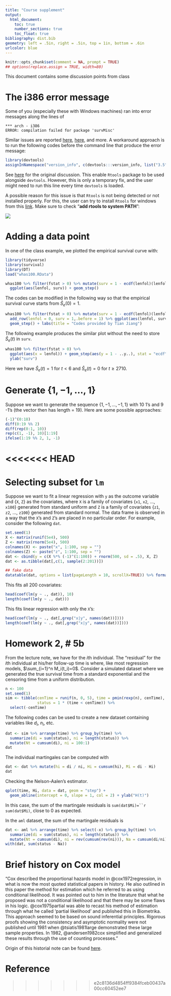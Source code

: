 ```yaml
---
title: "Course supplement"
output:
  html_document:
    toc: true
    number_sections: true
    toc_float: true
bibliography: dist.bib
geometry: left = .5in, right = .5in, top = 1in, bottom = .6in
urlcolor: blue
---
```


```R
knitr::opts_chunk$set(comment = NA, prompt = TRUE)
## options(replace.assign = TRUE, width=80)
```

This document contains some discussion points from class

# The i386 error message
Some of you (especially these with Windows machines) ran into error messages along the lines of
```{}
*** arch - i386
ERROR: compilation failed for package 'survMisc'
```
Similar issues are reported [here](https://github.com/dmlc/xgboost/issues/2319), [here](https://github.com/tidyverse/dplyr/issues/165), and more.
A workaround approach is to run the following codes before the command line that produce the error message:
```R
library(devtools)
assignInNamespace("version_info", c(devtools:::version_info, list("3.5" = list(version_min = "3.3.0", version_max = "99.99.99", path = "bin"))), "devtools")
```
See [here](https://github.com/r-lib/devtools/issues/1772) for the original discussion.
This enable `Rtools` package to be used alongside `devtools`.
However, this is only a temporary fix, and the user might need to run this line every time `devtools` is loaded. 

A possible reason for this issue is that `Rtools` is not being detected or not installed properly. 
For this, the user can try to install `Rtools` for windows from this [link](https://cran.r-project.org/bin/windows/Rtools/).
Make sure to check "**add rtools to system PATH**":

![](rtool_path.png)

# Adding a data point 
In one of the class example, we plotted the empirical survival curve with: 
```R
library(tidyverse)
library(survival)
library(DT)
load("whas100.RData")
```

```R
whas100 %>% filter(fstat > 0) %>% mutate(surv = 1 - ecdf(lenfol)(lenfol)) %>% 
  ggplot(aes(lenfol, surv)) + geom_step()
```

The codes can be modified in the following way so that the empirical survival curve starts from $\hat{S}_e(0)= 1$.
```R
whas100 %>% filter(fstat > 0) %>% mutate(surv = 1 - ecdf(lenfol)(lenfol)) %>% 
  add_row(lenfol = 0, surv = 1,.before = 1) %>% ggplot(aes(lenfol, surv)) + 
  geom_step() + labs(title = "Codes provided by Tian Jiang")
```

The following example produces the similar plot without the need to store $\hat{S}_e(t)$ in `surv`.
```R
whas100 %>% filter(fstat > 0) %>% 
  ggplot(aes(x = lenfol)) + geom_step(aes(y = 1 - ..y..), stat = "ecdf", show.legend = TRUE) +
  ylab("surv")
```

Here we have $\hat{S}_e(t) = 1$ for $t < 6$ and $\hat{S}_e(t) = 0$ for $t \ge 2710$.

# Generate $\{1, -1, \ldots, 1\}$ 
Suppose we want to generate the sequence $\{1, -1, \ldots, -1, 1\}$ with 10 1's and 9 -1's (the vector then has length = 19).
Here are some possible approaches:
```R
(-1)^(0:18)
diff(0:19 %% 2)
diff(rep(0:1, 10))
rep(c(1, -1), 10)[1:19]
ifelse(1:19 %% 2, 1, -1)
```
<<<<<<< HEAD
=======

# Selecting subset for `lm`
Suppose we want to fit a linear regression with `y` as the outcome variable and $\{$`X`, `Z`$\}$ as the covariates, 
where `X` is a family of covariates $\{$`x1`, `x2`, ..., `x100`$\}$ generated from standard uniform and 
`Z` is a family of covariates $\{$`z1`, `z2`, ..., `z100`$\}$ generated from standard normal.
The data frame is observed in a way that the `X`'s and `Z`'s are placed in no particular order.
For example, consider the following `dat`.
```R
set.seed(1)
X <- matrix(runif(5e4), 500)
Z <- matrix(rnorm(5e4), 500)
colnames(X) <- paste("x", 1:100, sep = "")
colnames(Z) <- paste("z", 1:100, sep = "")
dat <- cbind(y = c(X %*% (-1)^(1:100)) + rnorm(500, sd = .5), X, Z)
dat <- as.tibble(dat[,c(1, sample(2:201))])
```

```R
## fake data
datatable(dat, options = list(pageLength = 10, scrollX=TRUE)) %>% formatRound(1:201, 3)
```

This fits all 200 covariates:
```R
head(coef(lm(y ~ ., dat)), 10)
length(coef(lm(y ~ ., dat)))
```
This fits linear regression with only the `X`'s:
```R
head(coef(lm(y ~ ., dat[,grep("x|y", names(dat))])))
length(coef(lm(y ~ ., dat[,grep("x|y", names(dat))])))
```

# Homework 2, \# 5b
From the lecture note, we have
\begin{align}
M_i(t) = N_i(t) - \int_0^t\lambda(u)\,du = N_i(t) - \int_0^th(u)Y_i(u)\,du = N_i(t) - \int_0^{\min(t, \tilde{T}_i)}h(u)\,du
\end{align}
for the $i$th individual.
The "residual" for the $i$th individual at his/her follow-up time is 
\begin{align}
\hat M_i(t_i) = \Delta_i - \hat H(t_i),
\end{align}
where, like most regression models, $\sum_{i=1}^n M_i(t_i)=0$.
Consider a simulated dataset where we generated the true survival time from a standard exponential and the censoring time from a uniform distribution.
```R
n <- 100
set.seed(1)
sim <- tibble(cenTime = runif(n, 0, 5), time = pmin(rexp(n), cenTime), 
              status = 1 * (time < cenTime)) %>% 
  select(-cenTime)
```
The following codes can be used to create a new dataset containing variables like $d_i$, $n_i$, etc.
```R
dat <- sim %>% arrange(time) %>% group_by(time) %>% 
  summarize(di = sum(status), ni = length(status)) %>% 
  mutate(Nt = cumsum(di), ni = 100:1)
dat
```
The individual martingales can be computed with
```R
dat <- dat %>% mutate(hi = di / ni, Hi = cumsum(hi), Mi = di - Hi)
dat
```
Checking the Nelson-Aalen's estimator. 
```R
qplot(time, Hi, data = dat, geom = "step") + 
  geom_abline(intercept = 0, slope = 1, col = 2) + ylab("H(t)")
```

In this case, the sum of the martingale residuals is `sum(dat$Mi)=``r sum(dat$Mi)`, close to 0 as expected.

In the `aml` dataset, the sum of the martingale residuals is
```R
dat <- aml %>% arrange(time) %>% select(-x) %>% group_by(time) %>% 
  summarize(di = sum(status), ni = length(status)) %>% 
  mutate(Nt = cumsum(di), ni = rev(cumsum(rev(ni))), Na = cumsum(di/ni)) %>% right_join(aml)
with(dat, sum(status - Na))
```

# Brief history on Cox model
"Cox described the proportional hazards model in @cox1972regression, in what is now the most quoted statistical papers in history. He also outlined in this paper the method for estimation which he referred to as using conditional likelihood. It was pointed out to him in the literature that what he proposed was not a conditional likelihood and that there may be some flaws in his logic. @cox1975partial was able to recast his method of estimation through what he called 'partial likelihood' and published this in Biometrika. This approach seemed to be based on sound inferential principles. Rigorous proofs showing the consistency and asymptotic normality were not published until 1981 when @tsiatis1981large demonstrated these large sample properties. In 1982, @andersen1982cox simplified and generalized these results through the use of counting processes."

Origin of this historial note can be found [here](https://www4.stat.ncsu.edu/~dzhang2/st745/chap6.pdf).

# Reference
>>>>>>> e2c8136d4854ff9384fceb00437a00cc60452ee7
